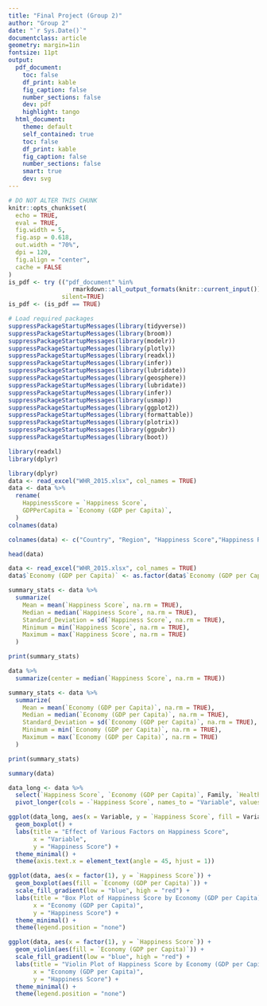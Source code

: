 ```yaml
---
title: "Final Project (Group 2)"
author: "Group 2"
date: "`r Sys.Date()`"
documentclass: article
geometry: margin=1in
fontsize: 11pt
output:
  pdf_document:
    toc: false
    df_print: kable
    fig_caption: false
    number_sections: false
    dev: pdf
    highlight: tango
  html_document:
    theme: default
    self_contained: true
    toc: false
    df_print: kable
    fig_caption: false
    number_sections: false
    smart: true
    dev: svg
---
```


```r
# DO NOT ALTER THIS CHUNK
knitr::opts_chunk$set(
  echo = TRUE,
  eval = TRUE,
  fig.width = 5,
  fig.asp = 0.618,
  out.width = "70%",
  dpi = 120,
  fig.align = "center",
  cache = FALSE
)
is_pdf <- try (("pdf_document" %in% 
                  rmarkdown::all_output_formats(knitr::current_input())), 
               silent=TRUE)
is_pdf <- (is_pdf == TRUE)

# Load required packages
suppressPackageStartupMessages(library(tidyverse))
suppressPackageStartupMessages(library(broom))
suppressPackageStartupMessages(library(modelr))
suppressPackageStartupMessages(library(plotly))
suppressPackageStartupMessages(library(readxl))
suppressPackageStartupMessages(library(infer))
suppressPackageStartupMessages(library(lubridate))
suppressPackageStartupMessages(library(geosphere))
suppressPackageStartupMessages(library(lubridate))
suppressPackageStartupMessages(library(infer))
suppressPackageStartupMessages(library(usmap))
suppressPackageStartupMessages(library(ggplot2))
suppressPackageStartupMessages(library(formattable))
suppressPackageStartupMessages(library(plotrix))
suppressPackageStartupMessages(library(ggpubr))
suppressPackageStartupMessages(library(boot))
```

```r
library(readxl)
library(dplyr)
```


```r
library(dplyr)
data <- read_excel("WHR_2015.xlsx", col_names = TRUE)
data <- data %>%
  rename(
    HappinessScore = `Happiness Score`,
    GDPPerCapita = `Economy (GDP per Capita)`, 
  )
colnames(data)
```

```r
colnames(data) <- c("Country", "Region", "Happiness Score","Happiness Rank","Economy (GDP per Capita","Health (Life Expectancy)", "Freedom", "Trust (Government Corruption)", "Family", "Generosity", "Dystopia Residual", "Standard Error") 
```

```r
head(data)
```

```r
data <- read_excel("WHR_2015.xlsx", col_names = TRUE)
data$`Economy (GDP per Capita)` <- as.factor(data$`Economy (GDP per Capita)`)
```



```r
summary_stats <- data %>%
  summarize(
    Mean = mean(`Happiness Score`, na.rm = TRUE),  
    Median = median(`Happiness Score`, na.rm = TRUE),  
    Standard_Deviation = sd(`Happiness Score`, na.rm = TRUE),
    Minimum = min(`Happiness Score`, na.rm = TRUE),
    Maximum = max(`Happiness Score`, na.rm = TRUE)
  )

print(summary_stats)

```


```r
data %>%
  summarize(center = median(`Happiness Score`, na.rm = TRUE))
```



```r
summary_stats <- data %>%
  summarize(
    Mean = mean(`Economy (GDP per Capita)`, na.rm = TRUE),  
    Median = median(`Economy (GDP per Capita)`, na.rm = TRUE),  
    Standard_Deviation = sd(`Economy (GDP per Capita)`, na.rm = TRUE),
    Minimum = min(`Economy (GDP per Capita)`, na.rm = TRUE),
    Maximum = max(`Economy (GDP per Capita)`, na.rm = TRUE)
  )

print(summary_stats)

```


```r
summary(data)

data_long <- data %>%
  select(`Happiness Score`, `Economy (GDP per Capita)`, Family, `Health (Life Expectancy)`, `Trust (Government Corruption)`, Generosity) %>%
  pivot_longer(cols = -`Happiness Score`, names_to = "Variable", values_to = "Value")

ggplot(data_long, aes(x = Variable, y = `Happiness Score`, fill = Variable)) +
  geom_boxplot() +
  labs(title = "Effect of Various Factors on Happiness Score",
       x = "Variable",
       y = "Happiness Score") +
  theme_minimal() +
  theme(axis.text.x = element_text(angle = 45, hjust = 1))  
```

```r
ggplot(data, aes(x = factor(1), y = `Happiness Score`)) +
  geom_boxplot(aes(fill = `Economy (GDP per Capita)`)) +
  scale_fill_gradient(low = "blue", high = "red") +
  labs(title = "Box Plot of Happiness Score by Economy (GDP per Capita)",
       x = "Economy (GDP per Capita)",
       y = "Happiness Score") +
  theme_minimal() +
  theme(legend.position = "none")  
```

```r
ggplot(data, aes(x = factor(1), y = `Happiness Score`)) +
  geom_violin(aes(fill = `Economy (GDP per Capita)`)) +
  scale_fill_gradient(low = "blue", high = "red") +
  labs(title = "Violin Plot of Happiness Score by Economy (GDP per Capita)",
       x = "Economy (GDP per Capita)",
       y = "Happiness Score") +
  theme_minimal() +
  theme(legend.position = "none")  
```

